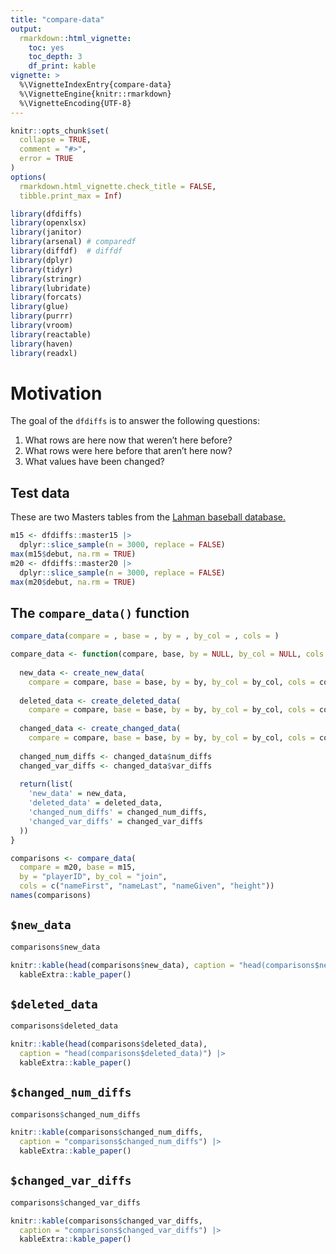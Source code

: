 ```yaml
---
title: "compare-data"
output: 
  rmarkdown::html_vignette:
    toc: yes
    toc_depth: 3
    df_print: kable
vignette: >
  %\VignetteIndexEntry{compare-data}
  %\VignetteEngine{knitr::rmarkdown}
  %\VignetteEncoding{UTF-8}
---
```


```r
knitr::opts_chunk$set(
  collapse = TRUE,
  comment = "#>", 
  error = TRUE
)
options(
  rmarkdown.html_vignette.check_title = FALSE,
  tibble.print_max = Inf)
```

```r
library(dfdiffs)
library(openxlsx)
library(janitor) 
library(arsenal) # comparedf
library(diffdf)  # diffdf
library(dplyr)
library(tidyr)
library(stringr)
library(lubridate)
library(forcats)
library(glue)
library(purrr)
library(vroom)
library(reactable)
library(haven)
library(readxl)
```


# Motivation

The goal of the `dfdiffs` is to answer the following questions: 

1. What rows are here now that weren't here before?  
2. What rows were here before that aren't here now?   
3. What values have been changed?

## Test data 

These are two Masters tables from the [Lahman baseball database.](https://www.seanlahman.com/baseball-archive/statistics/) 

```r
m15 <- dfdiffs::master15 |> 
  dplyr::slice_sample(n = 3000, replace = FALSE)
max(m15$debut, na.rm = TRUE)
m20 <- dfdiffs::master20 |> 
  dplyr::slice_sample(n = 3000, replace = FALSE)
max(m20$debut, na.rm = TRUE)
```

## The `compare_data()` function 

```r
compare_data(compare = , base = , by = , by_col = , cols = )
```

```r
compare_data <- function(compare, base, by = NULL, by_col = NULL, cols = NULL) {
  
  new_data <- create_new_data(
    compare = compare, base = base, by = by, by_col = by_col, cols = cols)
  
  deleted_data <- create_deleted_data(
    compare = compare, base = base, by = by, by_col = by_col, cols = cols)
  
  changed_data <- create_changed_data(
    compare = compare, base = base, by = by, by_col = by_col, cols = cols)
  
  changed_num_diffs <- changed_data$num_diffs
  changed_var_diffs <- changed_data$var_diffs
  
  return(list(
    'new_data' = new_data,
    'deleted_data' = deleted_data,
    'changed_num_diffs' = changed_num_diffs,
    'changed_var_diffs' = changed_var_diffs
  ))
}
```

```r
comparisons <- compare_data(
  compare = m20, base = m15, 
  by = "playerID", by_col = "join", 
  cols = c("nameFirst", "nameLast", "nameGiven", "height"))
names(comparisons)
```


## `$new_data`

```r
comparisons$new_data
```

```r
knitr::kable(head(comparisons$new_data), caption = "head(comparisons$new_data)") |> 
  kableExtra::kable_paper()
```


## `$deleted_data`

```r
comparisons$deleted_data
```

```r
knitr::kable(head(comparisons$deleted_data), 
  caption = "head(comparisons$deleted_data)") |> 
  kableExtra::kable_paper()
```


## `$changed_num_diffs`

```r
comparisons$changed_num_diffs
```

```r
knitr::kable(comparisons$changed_num_diffs, 
  caption = "comparisons$changed_num_diffs") |> 
  kableExtra::kable_paper()
```


## `$changed_var_diffs`

```r
comparisons$changed_var_diffs
```

```r
knitr::kable(comparisons$changed_var_diffs, 
  caption = "comparisons$changed_var_diffs") |> 
  kableExtra::kable_paper()
```


